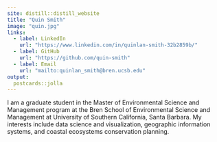 ```yaml
---
site: distill::distill_website
title: "Quin Smith"
image: "quin.jpg"
links:
  - label: LinkedIn
    url: "https://www.linkedin.com/in/quinlan-smith-32b2859b/"
  - label: GitHub
    url: "https://github.com/quin-smith"
  - label: Email
    url: "mailto:quinlan_smith@bren.ucsb.edu"
output:
  postcards::jolla
---
```

 
 I am a graduate student in the Master of Environmental Science and Management program at the Bren School of Environmental Science and Management at University of Southern California, Santa Barbara.  My interests include data science and visualization, geographic information systems, and coastal ecosystems conservation planning.

